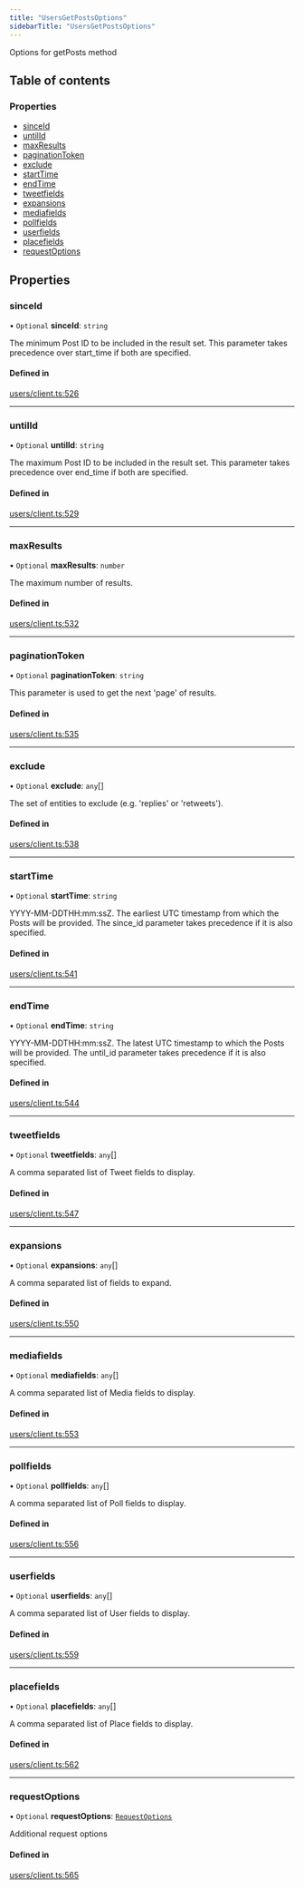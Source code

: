 ```yaml
---
title: "UsersGetPostsOptions"
sidebarTitle: "UsersGetPostsOptions"
---
```


Options for getPosts method

## Table of contents

### Properties

- [sinceId](/xdks/typescript/reference/interfaces/UsersGetPostsOptions#sinceid)
- [untilId](/xdks/typescript/reference/interfaces/UsersGetPostsOptions#untilid)
- [maxResults](/xdks/typescript/reference/interfaces/UsersGetPostsOptions#maxresults)
- [paginationToken](/xdks/typescript/reference/interfaces/UsersGetPostsOptions#paginationtoken)
- [exclude](/xdks/typescript/reference/interfaces/UsersGetPostsOptions#exclude)
- [startTime](/xdks/typescript/reference/interfaces/UsersGetPostsOptions#starttime)
- [endTime](/xdks/typescript/reference/interfaces/UsersGetPostsOptions#endtime)
- [tweetfields](/xdks/typescript/reference/interfaces/UsersGetPostsOptions#tweetfields)
- [expansions](/xdks/typescript/reference/interfaces/UsersGetPostsOptions#expansions)
- [mediafields](/xdks/typescript/reference/interfaces/UsersGetPostsOptions#mediafields)
- [pollfields](/xdks/typescript/reference/interfaces/UsersGetPostsOptions#pollfields)
- [userfields](/xdks/typescript/reference/interfaces/UsersGetPostsOptions#userfields)
- [placefields](/xdks/typescript/reference/interfaces/UsersGetPostsOptions#placefields)
- [requestOptions](/xdks/typescript/reference/interfaces/UsersGetPostsOptions#requestoptions)

## Properties

### sinceId

• `Optional` **sinceId**: `string`

The minimum Post ID to be included in the result set. This parameter takes precedence over start_time if both are specified.

#### Defined in

[users/client.ts:526](https://github.com/xdevplatform/xdk/blob/298ca9350d035e40e7c8ee0753c50052819a41e2/xdk/typescript/src/users/client.ts#L526)

___

### untilId

• `Optional` **untilId**: `string`

The maximum Post ID to be included in the result set. This parameter takes precedence over end_time if both are specified.

#### Defined in

[users/client.ts:529](https://github.com/xdevplatform/xdk/blob/298ca9350d035e40e7c8ee0753c50052819a41e2/xdk/typescript/src/users/client.ts#L529)

___

### maxResults

• `Optional` **maxResults**: `number`

The maximum number of results.

#### Defined in

[users/client.ts:532](https://github.com/xdevplatform/xdk/blob/298ca9350d035e40e7c8ee0753c50052819a41e2/xdk/typescript/src/users/client.ts#L532)

___

### paginationToken

• `Optional` **paginationToken**: `string`

This parameter is used to get the next 'page' of results.

#### Defined in

[users/client.ts:535](https://github.com/xdevplatform/xdk/blob/298ca9350d035e40e7c8ee0753c50052819a41e2/xdk/typescript/src/users/client.ts#L535)

___

### exclude

• `Optional` **exclude**: `any`[]

The set of entities to exclude (e.g. 'replies' or 'retweets').

#### Defined in

[users/client.ts:538](https://github.com/xdevplatform/xdk/blob/298ca9350d035e40e7c8ee0753c50052819a41e2/xdk/typescript/src/users/client.ts#L538)

___

### startTime

• `Optional` **startTime**: `string`

YYYY-MM-DDTHH:mm:ssZ. The earliest UTC timestamp from which the Posts will be provided. The since_id parameter takes precedence if it is also specified.

#### Defined in

[users/client.ts:541](https://github.com/xdevplatform/xdk/blob/298ca9350d035e40e7c8ee0753c50052819a41e2/xdk/typescript/src/users/client.ts#L541)

___

### endTime

• `Optional` **endTime**: `string`

YYYY-MM-DDTHH:mm:ssZ. The latest UTC timestamp to which the Posts will be provided. The until_id parameter takes precedence if it is also specified.

#### Defined in

[users/client.ts:544](https://github.com/xdevplatform/xdk/blob/298ca9350d035e40e7c8ee0753c50052819a41e2/xdk/typescript/src/users/client.ts#L544)

___

### tweetfields

• `Optional` **tweetfields**: `any`[]

A comma separated list of Tweet fields to display.

#### Defined in

[users/client.ts:547](https://github.com/xdevplatform/xdk/blob/298ca9350d035e40e7c8ee0753c50052819a41e2/xdk/typescript/src/users/client.ts#L547)

___

### expansions

• `Optional` **expansions**: `any`[]

A comma separated list of fields to expand.

#### Defined in

[users/client.ts:550](https://github.com/xdevplatform/xdk/blob/298ca9350d035e40e7c8ee0753c50052819a41e2/xdk/typescript/src/users/client.ts#L550)

___

### mediafields

• `Optional` **mediafields**: `any`[]

A comma separated list of Media fields to display.

#### Defined in

[users/client.ts:553](https://github.com/xdevplatform/xdk/blob/298ca9350d035e40e7c8ee0753c50052819a41e2/xdk/typescript/src/users/client.ts#L553)

___

### pollfields

• `Optional` **pollfields**: `any`[]

A comma separated list of Poll fields to display.

#### Defined in

[users/client.ts:556](https://github.com/xdevplatform/xdk/blob/298ca9350d035e40e7c8ee0753c50052819a41e2/xdk/typescript/src/users/client.ts#L556)

___

### userfields

• `Optional` **userfields**: `any`[]

A comma separated list of User fields to display.

#### Defined in

[users/client.ts:559](https://github.com/xdevplatform/xdk/blob/298ca9350d035e40e7c8ee0753c50052819a41e2/xdk/typescript/src/users/client.ts#L559)

___

### placefields

• `Optional` **placefields**: `any`[]

A comma separated list of Place fields to display.

#### Defined in

[users/client.ts:562](https://github.com/xdevplatform/xdk/blob/298ca9350d035e40e7c8ee0753c50052819a41e2/xdk/typescript/src/users/client.ts#L562)

___

### requestOptions

• `Optional` **requestOptions**: [`RequestOptions`](/xdks/typescript/reference/interfaces/RequestOptions)

Additional request options

#### Defined in

[users/client.ts:565](https://github.com/xdevplatform/xdk/blob/298ca9350d035e40e7c8ee0753c50052819a41e2/xdk/typescript/src/users/client.ts#L565)
